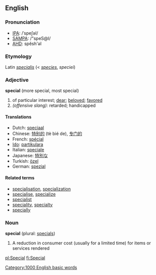 ==English==
===Pronunciation===
*[[w:IPA|IPA]]: /ˈspeʃəl/
*[[w:SAMPA|SAMPA]]: /"speS@l/
*[[w:AHD|AHD]]: spĕsh'əl

===Etymology===
Latin ''[[specialis]]'' (< ''[[species]]'', ''speciei'')

===Adjective===
'''special''' (more special, most special)
#of particular interest; [[dear]]; [[beloved]]; [[favored]]
#''(offensive slang):'' retarded; handicapped

====Translations====
*Dutch: [[speciaal]]
*Chinese: [[特别的]] (tè bié de), [[专门的]]
*French: [[spécial]]
*[[Ido]]: [[partikulara]]
*Italian: [[speciale]]
*Japanese: [[特別な]]
*Turkish: [[özel]]
*German: [[spezial]]

====Related terms====
*[[specialisation]], [[specialization]]
*[[specialise]], [[specialize]]
*[[specialist]]
*[[speciality]], [[specialty]]
*[[specially]]

===Noun===
'''special''' (plural: [[specials]])
# A reduction in consumer cost (usually for a limited time) for items or services rendered

[[Category:1000 English basic words]]

[[pl:Special]]
[[fi:Special]]